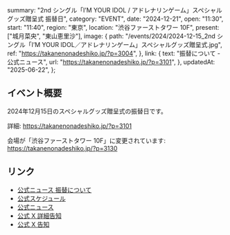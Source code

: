   summary: "2nd シングル「I’M YOUR IDOL / アドレナリンゲーム」スペシャルグッズ贈呈式 振替日",
  category: "EVENT",
  date: "2024-12-21",
  open: "11:30",
  start: "11:40",
  region: "東京",
  location: "渋谷ファーストタワー 10F",
  present: ["城月菜央", "東山恵里沙"],
  image: {
    path: "/events/2024/2024-12-15_2nd シングル「I’M YOUR IDOL／アドレナリンゲーム」スペシャルグッズ贈呈式.jpg",
    ref: "https://takanenonadeshiko.jp/?p=3004",
  },
  link: {
    text: "振替について - 公式ニュース",
    url: "https://takanenonadeshiko.jp/?p=3101",
  },
  updatedAt: "2025-06-22",
};

## イベント概要

2024年12月15日のスペシャルグッズ贈呈式の振替日です。

詳細: https://takanenonadeshiko.jp/?p=3101

会場が「渋谷ファーストタワー 10F」に変更されています: https://takanenonadeshiko.jp/?p=3130

## リンク

- [公式ニュース 振替について](https://takanenonadeshiko.jp/?p=3101)
- [公式スケジュール](https://takanenonadeshiko.jp/?p=2893)
- [公式ニュース](https://takanenonadeshiko.jp/?p=3004)
- [公式 X 詳細告知](https://x.com/takanenofficial/status/1862421379460866133)
- [公式 X 告知](https://x.com/takanenofficial/status/1857349224863813931)

